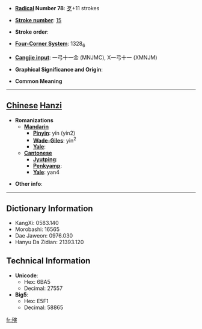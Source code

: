 * '''[[Wiktionary:Chinese radical index| Radical]] Number 78''': [[Wiktionary:Chinese radical index 歹|歹]]+11 strokes

* '''[[Wiktionary:Chinese total strokes index|Stroke number]]''': [[Wiktionary:Chinese total strokes index 15|15]]

* '''Stroke order''': 

* '''[[Wiktionary:Chinese four corner index|Four-Corner System]]''': 1328<sub>6</sub>

* '''[[Wiktionary:Chinese Cangjie index|Cangjie input]]''': 一弓十一金 (MNJMC), X一弓十一 (XMNJM)

* '''Graphical Significance and Origin''': 

* '''Common Meaning'''

----

== [[Chinese]] [[Hanzi]] ==

* '''Romanizations'''
** '''[[Mandarin]]'''
*** '''[[Pinyin]]''': yín (yin2)
*** '''[[Wade-Giles]]''': yin<sup>2</sup>
*** '''[[Yale]]''': 
** '''[[Cantonese]]'''
*** '''[[Jyutping]]''':
*** '''[[Penkyamp]]''': 
*** '''[[Yale]]''': yan4

* '''Other info''': 

----

== Dictionary Information ==

* KangXi: 0583.140
* Morobashi: 16565
* Dae Jaweon: 0976.030
* Hanyu Da Zidian: 21393.120

== Technical Information ==

* '''Unicode''':
** Hex: 6BA5
** Decimal: 27557
* '''Big5''':
** Hex: E5F1
** Decimal: 58865

[[fr:殥]]